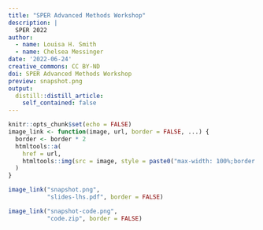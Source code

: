 ```yaml
---
title: "SPER Advanced Methods Workshop"
description: |
  SPER 2022
author:
  - name: Louisa H. Smith
  - name: Chelsea Messinger
date: '2022-06-24'
creative_commons: CC BY-ND
doi: SPER Advanced Methods Workshop
preview: snapshot.png
output:
  distill::distill_article:
    self_contained: false
---
```


```r
knitr::opts_chunk$set(echo = FALSE)
image_link <- function(image, url, border = FALSE, ...) {
  border <- border * 2
  htmltools::a(
    href = url,
    htmltools::img(src = image, style = paste0("max-width: 100%;border: ", border, "px solid;"), ...)
  )
}
```
  
```r
image_link("snapshot.png",
           "slides-lhs.pdf", border = FALSE)
```

```r
image_link("snapshot-code.png",
           "code.zip", border = FALSE)
```